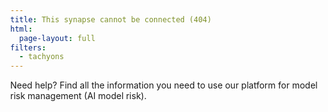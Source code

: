 ```yaml
---
title: This synapse cannot be connected (404)
html:
  page-layout: full
filters:
  - tachyons
---
```


```{=html}
<style>
a {
  color: #DE257E;
  text-decoration: none;
}

a:hover {
  /* color: #DE257E; */
  text-decoration: none;
}

</style>
```

Need help? Find all the information you need to use our platform for model risk management (AI model risk).

<div class="sidebar-search">
  <div id="quarto-search" class="type-textbox" title="Search" style="margin-bottom:60px;">

  </div>
</div>

<!-- <a class="btn btn-secondary" role="button" style="padding: 12px;color: #DE257E;background: transparent;border-radius: 4px;margin-top: 40px;margin-bottom: 40px;font-family: 'Inter';font-style: normal;font-weight: 700;font-size: 14px;line-height: 100%;margin-right: 8px;border: 1px solid #DE257E;border-left-color: #DE257E;" href="/faq/faq.html">Frequently Asked Questions</a><a class="btn btn-primary" role="button" style="padding: 12px;color: var(--bs-white);background: #DE257E;border-radius: 4px;margin-top: 40px;margin-bottom: 40px;margin-left:10px;font-family: 'Inter';font-style: normal;font-weight: 700;font-size: 14px;line-height: 100%;border: 1px solid var(--bs-pink);" href="/get-started/developer/try-with-jupyterhub.html">QuickStart</a> -->

::: {.column-screen}


```{=html}
<!DOCTYPE html>
<html lang="en">
<head>
    <meta charset="UTF-8">
    <meta name="viewport" content="width=device-width, initial-scale=1.0">
    <title>Matrix Rain</title>
    <style>
        body {
            margin: 0;
            overflow: hidden;
        }
        canvas {
            display: block;
            background-color: black;
        }
    </style>
</head>
<body>
    <canvas id="matrix-rain"></canvas>
    <script>
        const canvas = document.getElementById('matrix-rain');
        const ctx = canvas.getContext('2d');
        canvas.width = window.innerWidth;
        canvas.height = window.innerHeight;

        const fontSize = 16;
        const columns = Math.floor(canvas.width / fontSize);
        const chars = 'ValidMind'.split('');
        const drops = new Array(columns).fill(0);

        function randomChar() {
            return chars[Math.floor(Math.random() * chars.length)];
        }

        function draw() {
            ctx.fillStyle = 'rgba(0, 0, 0, 0.05)';
            ctx.fillRect(0, 0, canvas.width, canvas.height);

            ctx.font = `${fontSize}px monospace`;
            ctx.fillStyle = 'rgba(255, 20, 147, 1)'; // Change text color to pink

            for (let i = 0; i < drops.length; i++) {
                const text = randomChar();
                const x = i * fontSize;
                const y = drops[i] * fontSize;

                ctx.fillText(text, x, y);

                if (y > canvas.height && Math.random() < 0.1) {
                    drops[i] = 0;
                }
                drops[i]++;
            }
        }

        setInterval(draw, 50);
    </script>
</body>
</html>
```

:::